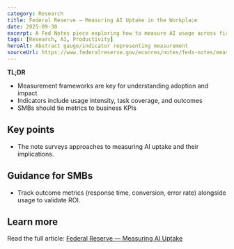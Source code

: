 ```yaml
---
category: Research
title: Federal Reserve — Measuring AI Uptake in the Workplace
date: 2025-09-30
excerpt: A Fed Notes piece exploring how to measure AI usage across firms and what indicators matter.
tags: [Research, AI, Productivity]
heroAlt: Abstract gauge/indicator representing measurement
sourceUrl: https://www.federalreserve.gov/econres/notes/feds-notes/measuring-ai-uptake-in-the-workplace-20240205.html
---
```


**TL;DR**

- Measurement frameworks are key for understanding adoption and impact
- Indicators include usage intensity, task coverage, and outcomes
- SMBs should tie metrics to business KPIs

## Key points

- The note surveys approaches to measuring AI uptake and their implications.

## Guidance for SMBs

- Track outcome metrics (response time, conversion, error rate) alongside usage to validate ROI.

## Learn more

Read the full article: <a href="https://www.federalreserve.gov/econres/notes/feds-notes/measuring-ai-uptake-in-the-workplace-20240205.html" target="_blank" rel="noopener noreferrer">Federal Reserve — Measuring AI Uptake</a>
